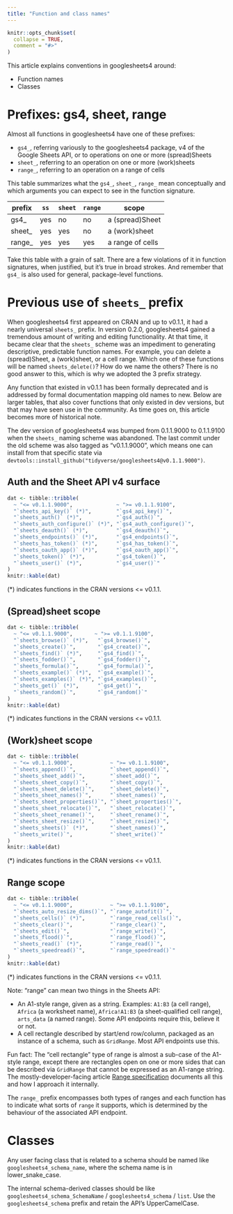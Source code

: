 ```yaml
---
title: "Function and class names"
---
```


```r
knitr::opts_chunk$set(
  collapse = TRUE,
  comment = "#>"
)
```

This article explains conventions in googlesheets4 around:

  * Function names
  * Classes

# Prefixes: gs4, sheet, range

Almost all functions in googlesheets4 have one of these prefixes:

  * `gs4_`, referring variously to the googlesheets4 package, v4 of the Google 
    Sheets API, or to operations on one or more (spread)Sheets
  * `sheet_`, referring to an operation on one or more (work)sheets
  * `range_`, referring to an operation on a range of cells

This table summarizes what the `gs4_`, `sheet_`, `range_` mean conceptually and which arguments you can expect to see in the function signature.

| prefix | `ss`  | `sheet` | `range` | scope            |
|--------|-------|---------|---------|------------------|
| gs4_   | yes   | no      | no      | a (spread)Sheet  |
| sheet_ | yes   | yes     | no      | a (work)sheet    |
| range_ | yes   | yes     | yes     | a range of cells |

Take this table with a grain of salt.
There are a few violations of it in function signatures, when justified, but it's true in broad strokes.
And remember that `gs4_` is also used for general, package-level functions.

# Previous use of `sheets_` prefix

When googlesheets4 first appeared on CRAN and up to v0.1.1, it had a nearly universal `sheets_` prefix.
In version 0.2.0, googlesheets4 gained a tremendous amount of writing and editing functionality.
At that time, it became clear that the `sheets_` scheme was an impediment to generating descriptive, predictable function names.
For example, you can delete a (spread)Sheet, a (work)sheet, or a cell range.
Which one of these functions will be named `sheets_delete()`?
How do we name the others?
There is no good answer to this, which is why we adopted the 3 prefix strategy.

Any function that existed in v0.1.1 has been formally deprecated and is addressed by formal documentation mapping old names to new.
Below are larger tables, that also cover functions that only existed in dev versions, but that may have seen use in the community.
As time goes on, this article becomes more of historical note.

The dev version of googlesheets4 was bumped from 0.1.1.9000 to 0.1.1.9100 when the `sheets_` naming scheme was abandoned.
The last commit under the old scheme was also tagged as "v0.1.1.9000", which means one can install from that specific state via `devtools::install_github("tidyverse/googlesheets4@v0.1.1.9000")`.

## Auth and the Sheet API v4 surface 

```r
dat <- tibble::tribble(
  ~ "<= v0.1.1.9000",              ~ ">= v0.1.1.9100",
  "`sheets_api_key()` (*)",        "`gs4_api_key()`",
  "`sheets_auth()` (*)",           "`gs4_auth()`",
  "`sheets_auth_configure()` (*)", "`gs4_auth_configure()`",
  "`sheets_deauth()` (*)",         "`gs4_deauth()`",
  "`sheets_endpoints()` (*)",      "`gs4_endpoints()`",
  "`sheets_has_token()` (*)",      "`gs4_has_token()`",
  "`sheets_oauth_app()` (*)",      "`gs4_oauth_app()`",
  "`sheets_token()` (*)",          "`gs4_token()`",
  "`sheets_user()` (*)",           "`gs4_user()`"
)
knitr::kable(dat)
```

(*) indicates functions in the CRAN versions <= v0.1.1.

## (Spread)sheet scope

```r
dat <- tibble::tribble(
  ~ "<= v0.1.1.9000",       ~ ">= v0.1.1.9100",
  "`sheets_browse()` (*)",   "`gs4_browse()`",
  "`sheets_create()`",       "`gs4_create()`",
  "`sheets_find()` (*)",     "`gs4_find()`",
  "`sheets_fodder()`",       "`gs4_fodder()`",
  "`sheets_formula()`",      "`gs4_formula()`",
  "`sheets_example()` (*)",  "`gs4_example()`",
  "`sheets_examples()` (*)", "`gs4_examples()`",
  "`sheets_get()` (*)",      "`gs4_get()`",
  "`sheets_random()`",       "`gs4_random()`"
)
knitr::kable(dat)
```

(*) indicates functions in the CRAN versions <= v0.1.1.

## (Work)sheet scope

```r
dat <- tibble::tribble(
  ~ "<= v0.1.1.9000",            ~ ">= v0.1.1.9100",
  "`sheets_append()`",           "`sheet_append()`",          
  "`sheets_sheet_add()`",        "`sheet_add()`",
  "`sheets_sheet_copy()`",       "`sheet_copy()`",
  "`sheets_sheet_delete()`",     "`sheet_delete()`",
  "`sheets_sheet_names()`",      "`sheet_names()`",
  "`sheets_sheet_properties()`", "`sheet_properties()`",
  "`sheets_sheet_relocate()`",   "`sheet_relocate()`",
  "`sheets_sheet_rename()`",     "`sheet_rename()`",
  "`sheets_sheet_resize()`",     "`sheet_resize()`",
  "`sheets_sheets()` (*)",       "`sheet_names()`",
  "`sheets_write()`",            "`sheet_write()`"
)
knitr::kable(dat)
```

(*) indicates functions in the CRAN versions <= v0.1.1.

## Range scope

```r
dat <- tibble::tribble(
  ~ "<= v0.1.1.9000",            ~ ">= v0.1.1.9100",
  "`sheets_auto_resize_dims()`", "`range_autofit()`",          
  "`sheets_cells()` (*)",        "`range_read_cells()`",
  "`sheets_clear()`",            "`range_clear()`",
  "`sheets_edit()`",             "`range_write()`",
  "`sheets_flood()`",            "`range_flood()`",
  "`sheets_read()` (*)",         "`range_read()`",
  "`sheets_speedread()`",        "`range_speedread()`"
)
knitr::kable(dat)
```

(*) indicates functions in the CRAN versions <= v0.1.1.

Note: "range" can mean two things in the Sheets API:

  * An A1-style range, given as a string. Examples: `A1:B3` (a cell range), `Africa` (a worksheet name), `Africa!A1:B3` (a sheet-qualified cell range), `arts_data` (a named range). Some API endpoints require this, believe it or not.
  * A cell rectangle described by start/end row/column, packaged as an instance of a schema, such as `GridRange`. Most API endpoints use this.

Fun fact: The "cell rectangle" type of range is almost a sub-case of the A1-style range, except there are rectangles open on one or more sides that can be described via `GridRange` that cannot be expressed as an A1-range string.
The mostly-developer-facing article [Range specification](https://googlesheets4.tidyverse.org/articles/articles/range-specification.html) documents all this and how I approach it internally.

The `range_` prefix encompasses both types of ranges and each function has to indicate what sorts of `range` it supports, which is determined by the behaviour of the associated API endpoint.

# Classes

Any user facing class that is related to a schema should be named like `googlesheets4_schema_name`, where the schema name is in lower_snake_case.

The internal schema-derived classes should be like `googlesheets4_schema_SchemaName` / `googlesheets4_schema` / `list`. Use the `googlesheets4_schema` prefix and retain the API's UpperCamelCase.
